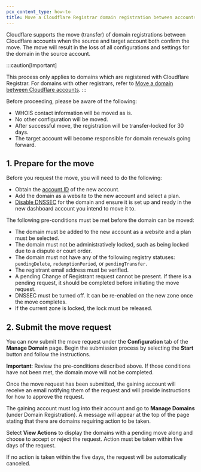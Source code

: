 ```yaml
---
pcx_content_type: how-to
title: Move a Cloudflare Registrar domain registration between accounts
---
```


Cloudflare supports the move (transfer) of domain registrations between Cloudflare accounts when the source and target account both confirm the move. The move will result in the loss of all configurations and settings for the domain in the source account.

:::caution[Important]

This process only applies to domains which are registered with Cloudflare Registrar. For domains with other registrars, refer to [Move a domain between Cloudflare accounts](/fundamentals/manage-domains/move-domain/).
:::

Before proceeding, please be aware of the following:

* WHOIS contact information will be moved as is.
* No other configuration will be moved.
* After successful move, the registration will be transfer-locked for 30 days.
* The target account will become responsible for domain renewals going forward.

## 1. Prepare for the move

Before you request the move, you will need to do the following:

* Obtain the [account ID](/fundamentals/account/find-account-and-zone-ids/) of the new account.
* Add the domain as a website to the new account and select a plan.
* [Disable DNSSEC](/dns/dnssec/#disable-dnssec) for the domain and ensure it is set up and ready in the new dashboard account you intend to move it to.

The following pre-conditions must be met before the domain can be moved:

* The domain must be added to the new account as a website and a plan must be selected.
* The domain must not be administratively locked, such as being locked due to a dispute or court order.
* The domain must not have any of the following registry statuses: `pendingDelete`, `redemptionPeriod`, or `pendingTransfer`.
* The registrant email address must be verified.
* A pending Change of Registrant request cannot be present. If there is a pending request, it should be completed before initiating the move request.
* DNSSEC must be turned off. It can be re-enabled on the new zone once the move completes.
* If the current zone is locked, the lock must be released.

## 2. Submit the move request

You can now submit the move request under the **Configuration** tab of the **Manage Domain** page. Begin the submission process by selecting the **Start** button and follow the instructions.

**Important**: Review the pre-conditions described above. If those conditions have not been met, the domain move will not be completed.

Once the move request has been submitted, the gaining account will receive an email notifying them of the request and will provide instructions for how to approve the request.

The gaining account must log into their account and go to **Manage Domains** (under Domain Registration). A message will appear at the top of the page stating that there are domains requiring action to be taken.

Select **View Actions** to display the domains with a pending move along and choose to accept or reject the request. Action must be taken within five days of the request.

If no action is taken within the five days, the request will be automatically canceled.
